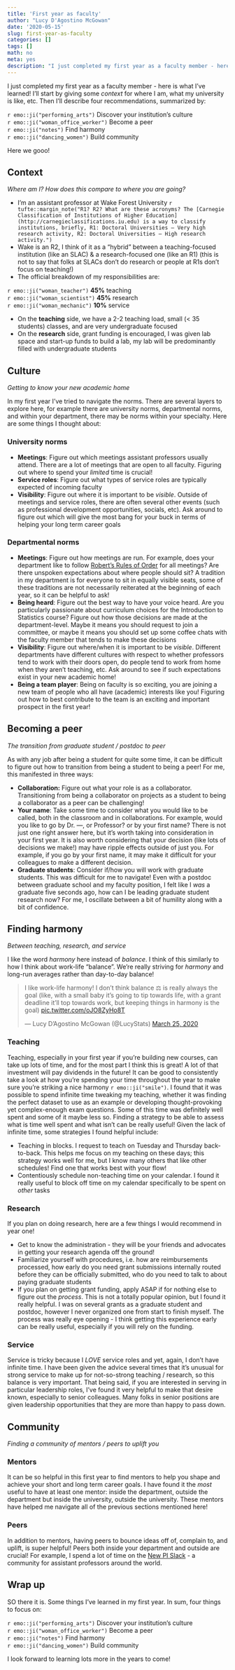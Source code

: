 ```yaml
---
title: 'First year as faculty'
author: "Lucy D'Agostino McGowan"
date: '2020-05-15'
slug: first-year-as-faculty
categories: []
tags: []
math: no
meta: yes
description: "I just completed my first year as a faculty member - here is what I've learned! I'll start by giving some context for where I am, what my university is like, etc. Then I'll describe four recommendations, summarized by: discover your institution's culture, become a peer, find harmony, and build community!"
---
```


I just completed my first year as a faculty member - here is what I've learned! I'll start by giving some _context_ for where I am, what my university is like, etc. Then I'll describe four recommendations, summarized by:

`r emo::ji("performing_arts")` Discover your institution's culture      
`r emo::ji("woman_office_worker")` Become a peer   
`r emo::ji("notes")` Find harmony   
`r emo::ji("dancing_women")` Build community 

Here we gooo!

## Context

_Where am I? How does this compare to where you are going?_

* I'm an assistant professor at Wake Forest University  `r tufte::margin_note("R1? R2? What are these acronyms? The [Carnegie Classification of Institutions of Higher Education](http://carnegieclassifications.iu.edu) is a way to classify institutions, briefly, R1: Doctoral Universities – Very high research activity, R2: Doctoral Universities – High research activity.")`
* Wake is an R2, I think of it as a "hybrid" between a teaching-focused institution (like an SLAC) & a research-focused one (like an R1) (this is not to say that folks at SLACs don't do research or people at R1s don't focus on teaching!)    
* The official breakdown of my responsibilities are: 

`r emo::ji("woman_teacher")` **45%** teaching  
`r emo::ji("woman_scientist")` **45%** research  
`r emo::ji("woman_mechanic")`  **10%** service

* On the **teaching** side, we have a 2-2 teaching load, small (< 35 students) classes, and are very undergraduate focused  
* On the **research** side, grant funding is encouraged, I was given lab space and start-up funds to build a lab, my lab will be predominantly filled with undergraduate students

## Culture

_Getting to know your new academic home_

In my first year I've tried to navigate the norms. There are several layers to explore here, for example there are university norms, departmental norms, and within your department, there may be norms within your specialty. Here are some things I thought about:

### University norms

* **Meetings**: Figure out which meetings assistant professors usually attend. There are a lot of meetings that are open to all faculty. Figuring out where to spend your _limited_ time is crucial!  
* **Service roles**: Figure out what types of service roles are typically expected of incoming faculty  
* **Visibility**: Figure out where it is important to be _visible_. Outside of meetings and service roles, there are often several other events (such as professional development opportunities, socials, etc). Ask around to figure out which will give the most bang for your buck in terms of helping your long term career goals

### Departmental norms

* **Meetings**: Figure out how meetings are run. For example, does your department like to follow [Robert's Rules of Order](https://en.wikipedia.org/wiki/Robert's_Rules_of_Order) for all meetings? Are there unspoken expectations about where people should sit? A tradition in my department is for everyone to sit in equally visible seats, some of these traditions are not necessarily reiterated at the beginning of each year, so it can be helpful to ask!
* **Being heard**: Figure out the best way to have your voice heard. Are you particularly passionate about curriculum choices for the Introduction to Statistics course? Figure out how those decisions are made at the department-level. Maybe it means you should request to join a committee, or maybe it means you should set up some coffee chats with the faculty member that tends to make these decisions   
* **Visibility**: Figure out where/when it is important to be _visible_. Different departments have different cultures with respect to whether professors tend to work with their doors open, do people tend to work from home when they aren't teaching, etc. Ask around to see if such expectations exist in your new academic home!  
* **Being a team player**: Being on faculty is so exciting, you are joining a new team of people who all have (academic) interests like you! Figuring out how to best contribute to the team is an exciting and important prospect in the first year!  

## Becoming a peer

_The transition from graduate student / postdoc to peer_

As with any job after being a student for quite some time, it can be difficult to figure out how to transition from being a student to being a peer! For me, this manifested in three ways:

* **Collaboration:** Figure out what your role is as a collaborator. Transitioning from being a collaborator on projects as a student to being a collaborator as a peer can be challenging!  
* **Your name**: Take some time to consider what you would like to be called, both in the classroom and in collaborations. For example, would you like to go by Dr. ---, or Professor? or by your first name? There is not just one right answer here, but it's worth taking into consideration in your first year. It is also worth considering that your decision (like lots of decisions we make!) may have ripple effects outside of just you. For example, if you go by your first name, it may make it difficult for your colleagues to make a different decision.   
* **Graduate students**: Consider if/how you will work with graduate students. This was difficult for me to navigate! Even with a postdoc between graduate school and my faculty position, I felt like I _was_ a graduate five seconds ago, how can I be leading graduate student research now? For me, I oscillate between a bit of humility along with a bit of confidence.   

## Finding harmony

_Between teaching, research, and service_

I like the word _harmony_ here instead of _balance_. I think of this similarly to how I think about work-life "balance". We're really striving for _harmony_ and long-run averages rather than day-to-day balance!

<blockquote class="twitter-tweet" data-conversation="none"><p lang="en" dir="ltr">I like work-life harmony! I don’t think balance ⚖️ is really always the goal (like, with a small baby it’s going to tip towards life, with a grant deadline it’ll top towards work, but keeping things in harmony is the goal) <a href="https://t.co/oJO8ZyHo8T">pic.twitter.com/oJO8ZyHo8T</a></p>&mdash; Lucy D’Agostino McGowan (@LucyStats) <a href="https://twitter.com/LucyStats/status/1242803985242882049?ref_src=twsrc%5Etfw">March 25, 2020</a></blockquote> <script async src="https://platform.twitter.com/widgets.js" charset="utf-8"></script>

### Teaching

Teaching, especially in your first year if you're building new courses, can take up lots of time, and for the most part I think this is great! A lot of that investment will pay dividends in the future! It can be good to consistently take a look at how you're spending your time throughout the year to make sure you're striking a nice harmony `r emo::ji("smile")`. I found that it was possible to spend infinite time tweaking my teaching, whether it was finding the perfect dataset to use as an example or developing thought-provoking yet complex-enough exam questions. Some of this time was definitely well spent and some of it maybe less so. Finding a strategy to be able to assess what is time well spent and what isn't can be really useful! Given the lack of infinite time, some strategies I found helpful include:

* Teaching in blocks. I request to teach on Tuesday and Thursday back-to-back. This helps me focus on my teaching on these days; this strategy works well for me, but I know many others that like other schedules! Find one that works best with your flow!   
* Contentiously schedule non-teaching time on your calendar. I found it really useful to block off time on my calendar specifically to be spent on _other_ tasks  

### Research

If you plan on doing research, here are a few things I would recommend in year one!

* Get to know the administration - they will be your friends and advocates in getting your research agenda off the ground!  
* Familiarize yourself with procedures, i.e. how are reimbursements processed, how early do you need grant submissions internally routed before they can be officially submitted, who do you need to talk to about paying graduate students  
* If you plan on getting grant funding, apply ASAP if for nothing else to figure out the _process_. This is not a totally popular opinion, but I found it really helpful. I was on several grants as a graduate student and postdoc, however I never organized one from start to finish myself. The process was really eye opening - I think getting this experience early can be really useful, especially if you will rely on the funding.

### Service

Service is tricky because I _LOVE_ service roles and yet, again, I don't have infinite time. I have been given the advice several times that it’s unusual for strong service to make up for not-so-strong teaching / research, so this balance is very important. That being said, if you are interested in serving in particular leadership roles, I've found it very helpful to make that desire known, especially to senior colleagues. Many folks in senior positions are given leadership opportunities that they are more than happy to pass down.

## Community

_Finding a community of mentors / peers to uplift you_

### Mentors

It can be so helpful in this first year to find mentors to help you shape and achieve your short and long term career goals. I have found it the _most_ useful to have at least one mentor: inside the department, outside the department but inside the university, outside the university. These mentors have helped me navigate all of the previous sections mentioned here!

### Peers

In addition to mentors, having peers to bounce ideas off of, complain to, and uplift, is super helpful! Peers both inside your department and outside are crucial! For example, I spend a lot of time on the [New PI Slack](https://newpislack.wordpress.com) - a community for assistant professors around the world.

## Wrap up

SO there it is. Some things I've learned in my first year. In sum, four things to focus on:

`r emo::ji("performing_arts")` Discover your institution's culture      
`r emo::ji("woman_office_worker")` Become a peer   
`r emo::ji("notes")` Find harmony   
`r emo::ji("dancing_women")` Build community 

I look forward to learning lots more in the years to come!

